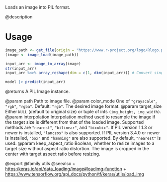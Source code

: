 Loads an image into PIL format.

@description

# Usage
```r
image_path <- get_file(origin = "https://www.r-project.org/logo/Rlogo.png")
(image <- image_load(image_path))

input_arr <- image_to_array(image)
str(input_arr)
input_arr %<>% array_reshape(dim = c(1, dim(input_arr))) # Convert single image to a batch.
```


```r
model |> predict(input_arr)
```

@returns
    A PIL Image instance.

@param path Path to image file.
@param color_mode One of `"grayscale"`, `"rgb"`, `"rgba"`. Default: `"rgb"`.
    The desired image format.
@param target_size Either `NULL` (default to original size) or tuple of ints
    `(img_height, img_width)`.
@param interpolation Interpolation method used to resample the image if the
    target size is different from that of the loaded image. Supported
    methods are `"nearest"`, `"bilinear"`, and `"bicubic"`.
    If PIL version 1.1.3 or newer is installed, `"lanczos"`
    is also supported. If PIL version 3.4.0 or newer is installed,
    `"box"` and `"hamming"` are also
    supported. By default, `"nearest"` is used.
@param keep_aspect_ratio Boolean, whether to resize images to a target
    size without aspect ratio distortion. The image is cropped in
    the center with target aspect ratio before resizing.

@export
@family utils
@seealso
+ <https:/keras.io/api/data_loading/image#loadimg-function>
+ <https://www.tensorflow.org/api_docs/python/tf/keras/utils/load_img>
